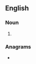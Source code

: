 {{also|Bäckers}}
==English==

===Noun===
{{head|en|noun form}}

# {{plural of|backer|lang=en}}

===Anagrams===
* {{anagrams|en|a=abcekrs|rebacks}}